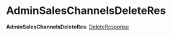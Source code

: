 
# AdminSalesChannelsDeleteRes

 **AdminSalesChannelsDeleteRes**: [DeleteResponse](../../interfaces/medusa.DeleteResponse/page.mdx)
